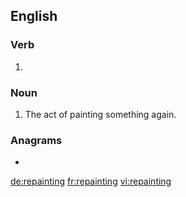 ==English==

===Verb===
{{head|en|present participle}}

# {{present participle of|repaint|lang=en|nocat=1}}

===Noun===
{{en-noun}}

# The act of painting something again.

===Anagrams===
* {{l|en|pertaining}}

[[de:repainting]]
[[fr:repainting]]
[[vi:repainting]]